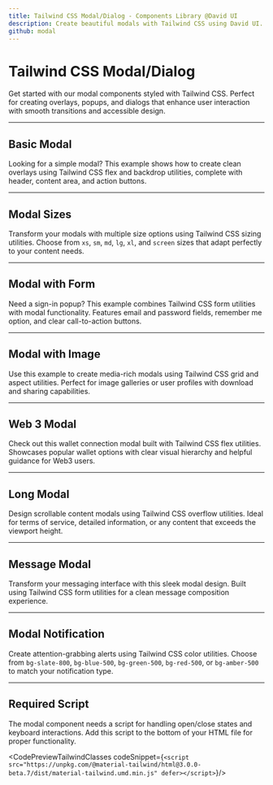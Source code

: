 ```yaml
---
title: Tailwind CSS Modal/Dialog - Components Library @David UI
description: Create beautiful modals with Tailwind CSS using David UI. It is ideal for creating engaging web or mobile interfaces, try now for free!
github: modal
---
```


<InfoBadge />

# Tailwind CSS Modal/Dialog

Get started with our modal components styled with Tailwind CSS. Perfect for creating overlays, popups, and dialogs that enhance user interaction with smooth transitions and accessible design.

---

## Basic Modal

Looking for a simple modal? This example shows how to create clean overlays using Tailwind CSS flex and backdrop utilities, complete with header, content area, and action buttons.

<PreviewWithCode relativePath="modal/modal-demo.tsx" language="html" />

---

## Modal Sizes

Transform your modals with multiple size options using Tailwind CSS sizing utilities. Choose from `xs`, `sm`, `md`, `lg`, `xl`, and `screen` sizes that adapt perfectly to your content needs.

<PreviewWithCode relativePath="modal/modal-sizes.tsx" language="html" />

---

## Modal with Form

Need a sign-in popup? This example combines Tailwind CSS form utilities with modal functionality. Features email and password fields, remember me option, and clear call-to-action buttons.

<PreviewWithCode relativePath="modal/modal-with-form.tsx" language="html" />

---

## Modal with Image

Use this example to create media-rich modals using Tailwind CSS grid and aspect utilities. Perfect for image galleries or user profiles with download and sharing capabilities.

<PreviewWithCode relativePath="modal/modal-with-image.tsx" language="html" />

---

## Web 3 Modal

Check out this wallet connection modal built with Tailwind CSS flex utilities. Showcases popular wallet options with clear visual hierarchy and helpful guidance for Web3 users.

<PreviewWithCode relativePath="modal/modal-web3.tsx" language="html" />

---

## Long Modal

Design scrollable content modals using Tailwind CSS overflow utilities. Ideal for terms of service, detailed information, or any content that exceeds the viewport height.

<PreviewWithCode relativePath="modal/modal-long.tsx" language="html" />

---

## Message Modal

Transform your messaging interface with this sleek modal design. Built using Tailwind CSS form utilities for a clean message composition experience.

<PreviewWithCode relativePath="modal/modal-message.tsx" language="html" />

---

## Modal Notification

Create attention-grabbing alerts using Tailwind CSS color utilities. Choose from `bg-slate-800`, `bg-blue-500`, `bg-green-500`, `bg-red-500`, or `bg-amber-500` to match your notification type.

<PreviewWithCode relativePath="modal/modal-notification.tsx" language="html" />

---

## Required Script

The modal component needs a script for handling open/close states and keyboard interactions. Add this script to the bottom of your HTML file for proper functionality.

<CodePreviewTailwindClasses codeSnippet={`<script src="https://unpkg.com/@material-tailwind/html@3.0.0-beta.7/dist/material-tailwind.umd.min.js" defer></script>`}/>
